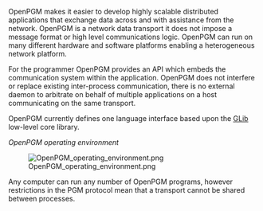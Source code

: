 OpenPGM makes it easier to develop highly scalable distributed applications that exchange data across and with assistance from the network.  OpenPGM is a network data transport it does not impose a message format or high level communications logic.  OpenPGM can run on many different hardware and software platforms enabling a heterogeneous network platform.

For the programmer OpenPGM provides an API which embeds the communication system within the application.  OpenPGM does not interfere or replace existing inter-process communication, there is no external daemon to arbitrate on behalf of multiple applications on a host communicating on the same transport.

OpenPGM currently defines one language interface based upon the [http://library.gnome.org/devel/glib/ GLib] low-level core library.


''OpenPGM operating environment''

[[Image:OpenPGM operating environment.png]]

Any computer can run any number of OpenPGM programs, however restrictions in the PGM protocol mean that a transport cannot be shared between processes.

